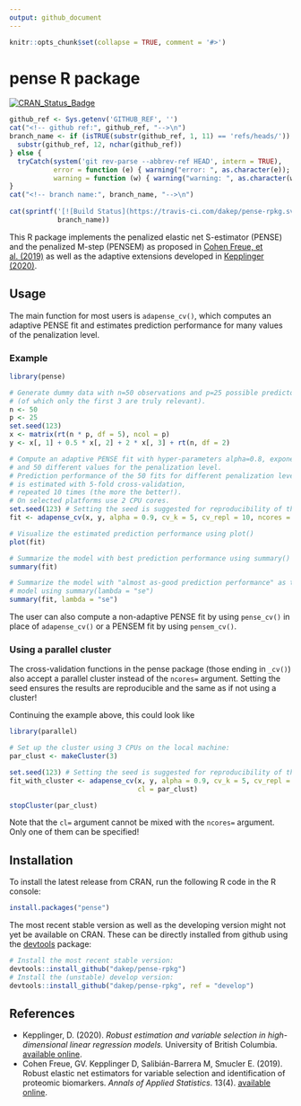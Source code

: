 ```yaml
---
output: github_document
---
```

```r
knitr::opts_chunk$set(collapse = TRUE, comment = '#>')
```

# pense R package

<!-- begin badges -->
[![CRAN\_Status\_Badge](https://www.r-pkg.org/badges/version/pense)](https://CRAN.R-project.org/package=pense)
```r
github_ref <- Sys.getenv('GITHUB_REF', '')
cat("<!-- github ref:", github_ref, "-->\n")
branch_name <- if (isTRUE(substr(github_ref, 1, 11) == 'refs/heads/')) {
  substr(github_ref, 12, nchar(github_ref))
} else {
  tryCatch(system('git rev-parse --abbrev-ref HEAD', intern = TRUE),
           error = function (e) { warning("error: ", as.character(e));  return('master') },
           warning = function (w) { warning("warning: ", as.character(w)); return('master') })
}
cat("<!-- branch name:", branch_name, "-->\n")
                        
cat(sprintf('[![Build Status](https://travis-ci.com/dakep/pense-rpkg.svg?branch=master)](https://travis-ci.com/dakep/pense-rpkg)',
            branch_name))
```
<!-- end badges -->

This R package implements the penalized elastic net S-estimator (PENSE) and the penalized M-step (PENSEM) as proposed in [Cohen Freue, et al. (2019)](https://projecteuclid.org/euclid.aoas/1574910036) as well as the adaptive extensions developed in [Kepplinger (2020)](https://hdl.handle.net/2429/75637).

## Usage

The main function for most users is `adapense_cv()`, which computes an adaptive PENSE fit and estimates prediction performance for many values of the penalization level.

### Example

```r
library(pense)

# Generate dummy data with n=50 observations and p=25 possible predictors
# (of which only the first 3 are truly relevant).
n <- 50
p <- 25
set.seed(123)
x <- matrix(rt(n * p, df = 5), ncol = p)
y <- x[, 1] + 0.5 * x[, 2] + 2 * x[, 3] + rt(n, df = 2)

# Compute an adaptive PENSE fit with hyper-parameters alpha=0.8, exponent=2,
# and 50 different values for the penalization level.
# Prediction performance of the 50 fits for different penalization levels
# is estimated with 5-fold cross-validation,
# repeated 10 times (the more the better!).
# On selected platforms use 2 CPU cores.
set.seed(123) # Setting the seed is suggested for reproducibility of the CV results.
fit <- adapense_cv(x, y, alpha = 0.9, cv_k = 5, cv_repl = 10, ncores = 2)

# Visualize the estimated prediction performance using plot()
plot(fit)

# Summarize the model with best prediction performance using summary()
summary(fit)

# Summarize the model with "almost as-good prediction performance" as the best
# model using summary(lambda = "se")
summary(fit, lambda = "se")
```

The user can also compute a non-adaptive PENSE fit by using `pense_cv()` in place of `adapense_cv()` or a PENSEM fit by using `pensem_cv()`.

### Using a parallel cluster
The cross-validation functions in the pense package (those ending in `_cv()`) also accept a parallel cluster instead of the `ncores=` argument.
Setting the seed ensures the results are reproducible and the same as if not using a cluster!

Continuing the example above, this could look like

```r
library(parallel)

# Set up the cluster using 3 CPUs on the local machine:
par_clust <- makeCluster(3)

set.seed(123) # Setting the seed is suggested for reproducibility of the CV results.
fit_with_cluster <- adapense_cv(x, y, alpha = 0.9, cv_k = 5, cv_repl = 10,
                                cl = par_clust)

stopCluster(par_clust)
```

Note that the `cl=` argument cannot be mixed with the `ncores=` argument.
Only one of them can be specified!

## Installation
To install the latest release from CRAN, run the following R code in the R console:
```r
install.packages("pense")
```

The most recent stable version as well as the developing version might not yet be available on CRAN.
These can be directly installed from github using the
[devtools](https://cran.r-project.org/package=devtools) package:
```r
# Install the most recent stable version:
devtools::install_github("dakep/pense-rpkg")
# Install the (unstable) develop version:
devtools::install_github("dakep/pense-rpkg", ref = "develop")
```

## References
- Kepplinger, D. (2020). *Robust estimation and variable selection in high-dimensional linear regression models.* University of British Columbia. [available online](https://hdl.handle.net/2429/75637).
- Cohen Freue, GV. Kepplinger D, Salibián-Barrera M, Smucler E. (2019). Robust elastic net estimators for variable selection and identification of proteomic biomarkers. _Annals of Applied Statistics_. 13(4). [available online](https://projecteuclid.org/euclid.aoas/1574910036).
